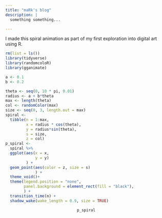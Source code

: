 ```yaml
---
title: "maRk's blog"
description: |
  something something...

---
```

I made this spiral animation as part of my first exploration into digital art using R.

```r
rm(list = ls())
library(tidyverse)
library(randomcoloR)
library(gganimate)

a <- 0.1
b <- 0.2

theta <- seq(0, 10 * pi, 0.01)
radius <- a + b*theta
max <- length(theta)
col <- randomColor(max)
size <- seq(0, 3, length.out = max)
spiral <-
  tibble(n = 1:max,
         x = radius * cos(theta),
         y = radius*sin(theta),
         s = size,
         z = col)
p_spiral <-
  spiral %>% 
  ggplot(aes(x = x,
             y = y)
         ) +
  geom_point(aes(color = z, size = s)
             ) + 
  theme_void()+
  theme(legend.position = "none",
        panel.background = element_rect(fill = "black"),
        ) +
  transition_time(n) +
  shadow_wake(wake_length = 0.9, size = TRUE)

```
<center>
```r
p_spiral
```
</center>